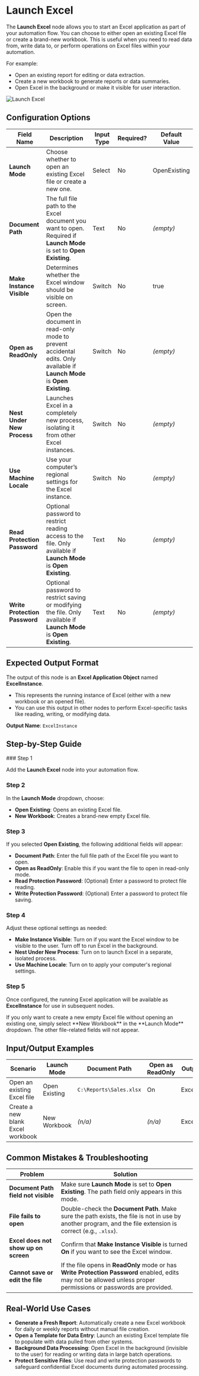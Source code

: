 
# Launch Excel

The **Launch Excel** node allows you to start an Excel application as part of your automation flow. You can choose to either open an existing Excel file or create a brand-new workbook. This is useful when you need to read data from, write data to, or perform operations on Excel files within your automation.

For example:

- Open an existing report for editing or data extraction.
- Create a new workbook to generate reports or data summaries.
- Open Excel in the background or make it visible for user interaction.

![Launch Excel](./launch-excel.png)

## Configuration Options

| Field Name                    | Description                                                                                                              | Input Type | Required? | Default Value |
| ----------------------------- | ------------------------------------------------------------------------------------------------------------------------ | ---------- | --------- | ------------- |
| **Launch Mode**               | Choose whether to open an existing Excel file or create a new one.                                                       | Select     | No        | OpenExisting  |
| **Document Path**             | The full file path to the Excel document you want to open. Required if **Launch Mode** is set to **Open Existing**.      | Text       | No        | _(empty)_     |
| **Make Instance Visible**     | Determines whether the Excel window should be visible on screen.                                                         | Switch     | No        | true          |
| **Open as ReadOnly**          | Open the document in read-only mode to prevent accidental edits. Only available if **Launch Mode** is **Open Existing**. | Switch     | No        | _(empty)_     |
| **Nest Under New Process**    | Launches Excel in a completely new process, isolating it from other Excel instances.                                     | Switch     | No        | _(empty)_     |
| **Use Machine Locale**        | Use your computer’s regional settings for the Excel instance.                                                            | Switch     | No        | _(empty)_     |
| **Read Protection Password**  | Optional password to restrict reading access to the file. Only available if **Launch Mode** is **Open Existing**.        | Text       | No        | _(empty)_     |
| **Write Protection Password** | Optional password to restrict saving or modifying the file. Only available if **Launch Mode** is **Open Existing**.      | Text       | No        | _(empty)_     |

## Expected Output Format

The output of this node is an **Excel Application Object** named **ExcelInstance**.

- This represents the running instance of Excel (either with a new workbook or an opened file).
- You can use this output in other nodes to perform Excel-specific tasks like reading, writing, or modifying data.

**Output Name**: `ExcelInstance`

## Step-by-Step Guide

<Steps>
### Step 1

Add the **Launch Excel** node into your automation flow.

### Step 2

In the **Launch Mode** dropdown, choose:

- **Open Existing**: Opens an existing Excel file.
- **New Workbook**: Creates a brand-new empty Excel file.

### Step 3

If you selected **Open Existing**, the following additional fields will appear:

- **Document Path**: Enter the full file path of the Excel file you want to open.
- **Open as ReadOnly**: Enable this if you want the file to open in read-only mode.
- **Read Protection Password**: (Optional) Enter a password to protect file reading.
- **Write Protection Password**: (Optional) Enter a password to protect file saving.

### Step 4

Adjust these optional settings as needed:

- **Make Instance Visible**: Turn on if you want the Excel window to be visible to the user. Turn off to run Excel in the background.
- **Nest Under New Process**: Turn on to launch Excel in a separate, isolated process.
- **Use Machine Locale**: Turn on to apply your computer's regional settings.

### Step 5

Once configured, the running Excel application will be available as **ExcelInstance** for use in subsequent nodes.

</Steps>

<Callout type="info" title="Tip">
  If you only want to create a new empty Excel file without opening an existing
  one, simply select **New Workbook** in the **Launch Mode** dropdown. The other
  file-related fields will not appear.
</Callout>

## Input/Output Examples

| Scenario                          | Launch Mode   | Document Path           | Open as ReadOnly | Output Value  | Output Type              |
| --------------------------------- | ------------- | ----------------------- | ---------------- | ------------- | ------------------------ |
| Open an existing Excel file       | Open Existing | `C:\Reports\Sales.xlsx` | On               | ExcelInstance | Excel Application Object |
| Create a new blank Excel workbook | New Workbook  | _(n/a)_                 | _(n/a)_          | ExcelInstance | Excel Application Object |

## Common Mistakes & Troubleshooting

| Problem                              | Solution                                                                                                                                                           |
| ------------------------------------ | ------------------------------------------------------------------------------------------------------------------------------------------------------------------ |
| **Document Path field not visible**  | Make sure **Launch Mode** is set to **Open Existing**. The path field only appears in this mode.                                                                   |
| **File fails to open**               | Double-check the **Document Path**. Make sure the path exists, the file is not in use by another program, and the file extension is correct (e.g., `.xlsx`).       |
| **Excel does not show up on screen** | Confirm that **Make Instance Visible** is turned **On** if you want to see the Excel window.                                                                       |
| **Cannot save or edit the file**     | If the file opens in **ReadOnly** mode or has **Write Protection Password** enabled, edits may not be allowed unless proper permissions or passwords are provided. |

## Real-World Use Cases

- **Generate a Fresh Report**: Automatically create a new Excel workbook for daily or weekly reports without manual file creation.
- **Open a Template for Data Entry**: Launch an existing Excel template file to populate with data pulled from other systems.
- **Background Data Processing**: Open Excel in the background (invisible to the user) for reading or writing data in large batch operations.
- **Protect Sensitive Files**: Use read and write protection passwords to safeguard confidential Excel documents during automated processing.
